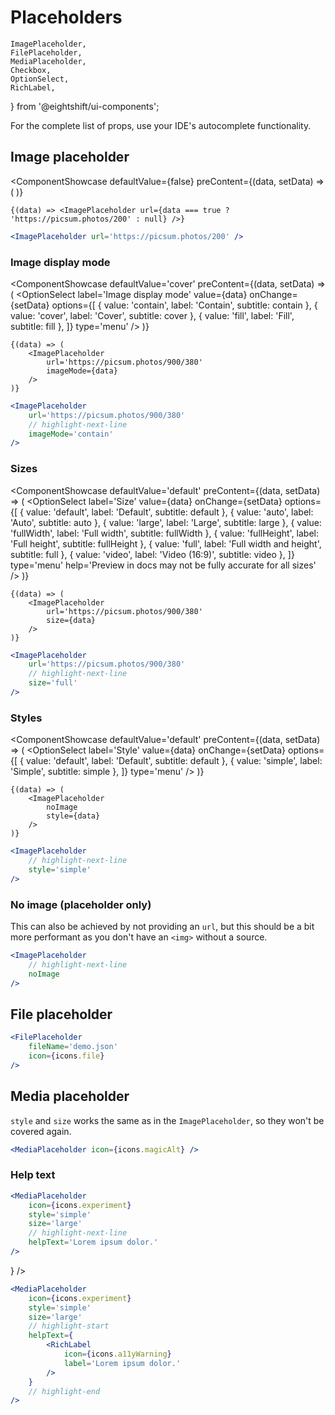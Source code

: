 # Placeholders

	ImagePlaceholder,
	FilePlaceholder,
	MediaPlaceholder,
	Checkbox,
	OptionSelect,
	RichLabel,
} from '@eightshift/ui-components';

For the complete list of props, use your IDE's autocomplete functionality.

## Image placeholder

<ComponentShowcase
	defaultValue={false}
	preContent={(data, setData) => (
		<Checkbox
			label='Show image'
			checked={data}
			onChange={setData}
		/>
	)}
>
	{(data) => <ImagePlaceholder url={data === true ? 'https://picsum.photos/200' : null} />}
</ComponentShowcase>

```jsx
<ImagePlaceholder url='https://picsum.photos/200' />
```

### Image display mode

<ComponentShowcase
	defaultValue='cover'
	preContent={(data, setData) => (
		<OptionSelect
			label='Image display mode'
			value={data}
			onChange={setData}
			options={[
				{ value: 'contain', label: 'Contain', subtitle: <span className='es-uic-font-mono'>contain</span> },
				{ value: 'cover', label: 'Cover', subtitle: <span className='es-uic-font-mono'>cover</span> },
				{ value: 'fill', label: 'Fill', subtitle: <span className='es-uic-font-mono'>fill</span> },
			]}
			type='menu'
		/>
	)}
>
	{(data) => (
		<ImagePlaceholder
			url='https://picsum.photos/900/380'
			imageMode={data}
		/>
	)}
</ComponentShowcase>

```jsx
<ImagePlaceholder
	url='https://picsum.photos/900/380'
	// highlight-next-line
	imageMode='contain'
/>
```

### Sizes

<ComponentShowcase
	defaultValue='default'
	preContent={(data, setData) => (
		<OptionSelect
			label='Size'
			value={data}
			onChange={setData}
			options={[
				{ value: 'default', label: 'Default', subtitle: <span className='es-uic-font-mono'>default</span> },
				{ value: 'auto', label: 'Auto', subtitle: <span className='es-uic-font-mono'>auto</span> },
				{ value: 'large', label: 'Large', subtitle: <span className='es-uic-font-mono'>large</span> },
				{ value: 'fullWidth', label: 'Full width', subtitle: <span className='es-uic-font-mono'>fullWidth</span> },
				{ value: 'fullHeight', label: 'Full height', subtitle: <span className='es-uic-font-mono'>fullHeight</span> },
				{ value: 'full', label: 'Full width and height', subtitle: <span className='es-uic-font-mono'>full</span> },
				{ value: 'video', label: 'Video (16:9)', subtitle: <span className='es-uic-font-mono'>video</span> },
			]}
			type='menu'
			help='Preview in docs may not be fully accurate for all sizes'
		/>
	)}
>
	{(data) => (
		<ImagePlaceholder
			url='https://picsum.photos/900/380'
			size={data}
		/>
	)}
</ComponentShowcase>

```jsx
<ImagePlaceholder
	url='https://picsum.photos/900/380'
	// highlight-next-line
	size='full'
/>
```

### Styles

<ComponentShowcase
	defaultValue='default'
	preContent={(data, setData) => (
		<OptionSelect
			label='Style'
			value={data}
			onChange={setData}
			options={[
				{ value: 'default', label: 'Default', subtitle: <span className='es-uic-font-mono'>default</span> },
				{ value: 'simple', label: 'Simple', subtitle: <span className='es-uic-font-mono'>simple</span> },
			]}
			type='menu'
		/>
	)}
>
	{(data) => (
		<ImagePlaceholder
			noImage
			style={data}
		/>
	)}
</ComponentShowcase>

```jsx
<ImagePlaceholder
	// highlight-next-line
	style='simple'
/>
```

### No image (placeholder only)

This can also be achieved by not providing an `url`, but this should be
a bit more performant as you don't have an `<img>` without a source.

<ComponentShowcase>
	<ImagePlaceholder noImage />
</ComponentShowcase>

```jsx
<ImagePlaceholder
	// highlight-next-line
	noImage
/>
```

## File placeholder

<ComponentShowcase>
	<FilePlaceholder
		fileName='demo.json'
		icon={icons.file}
	/>
</ComponentShowcase>

```jsx
<FilePlaceholder
	fileName='demo.json'
	icon={icons.file}
/>
```

## Media placeholder

`style` and `size` works the same as in the `ImagePlaceholder`, so they won't be covered again.

<ComponentShowcase>
	<MediaPlaceholder icon={icons.magicAlt} />
</ComponentShowcase>

```jsx
<MediaPlaceholder icon={icons.magicAlt} />
```

### Help text

<ComponentShowcase>
	<MediaPlaceholder
		icon={icons.experiment}
		style='simple'
		size='large'
		helpText='Lorem ipsum dolor.'
	/>
</ComponentShowcase>

```jsx
<MediaPlaceholder
	icon={icons.experiment}
	style='simple'
	size='large'
	// highlight-next-line
	helpText='Lorem ipsum dolor.'
/>
```

<ComponentShowcase>
	<MediaPlaceholder
		icon={icons.experiment}
		style='simple'
		size='large'
		helpText={
			<RichLabel
				icon={icons.a11yWarning}
				label='Lorem ipsum dolor.'
			/>
		}
	/>
</ComponentShowcase>

```jsx
<MediaPlaceholder
	icon={icons.experiment}
	style='simple'
	size='large'
	// highlight-start
	helpText={
		<RichLabel
			icon={icons.a11yWarning}
			label='Lorem ipsum dolor.'
		/>
	}
	// highlight-end
/>
```
